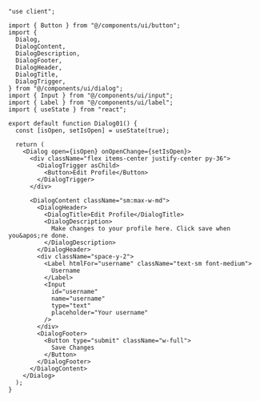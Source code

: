 ````tsx
"use client";

import { Button } from "@/components/ui/button";
import {
  Dialog,
  DialogContent,
  DialogDescription,
  DialogFooter,
  DialogHeader,
  DialogTitle,
  DialogTrigger,
} from "@/components/ui/dialog";
import { Input } from "@/components/ui/input";
import { Label } from "@/components/ui/label";
import { useState } from "react";

export default function Dialog01() {
  const [isOpen, setIsOpen] = useState(true);

  return (
    <Dialog open={isOpen} onOpenChange={setIsOpen}>
      <div className="flex items-center justify-center py-36">
        <DialogTrigger asChild>
          <Button>Edit Profile</Button>
        </DialogTrigger>
      </div>

      <DialogContent className="sm:max-w-md">
        <DialogHeader>
          <DialogTitle>Edit Profile</DialogTitle>
          <DialogDescription>
            Make changes to your profile here. Click save when you&apos;re done.
          </DialogDescription>
        </DialogHeader>
        <div className="space-y-2">
          <Label htmlFor="username" className="text-sm font-medium">
            Username
          </Label>
          <Input
            id="username"
            name="username"
            type="text"
            placeholder="Your username"
          />
        </div>
        <DialogFooter>
          <Button type="submit" className="w-full">
            Save Changes
          </Button>
        </DialogFooter>
      </DialogContent>
    </Dialog>
  );
}
````